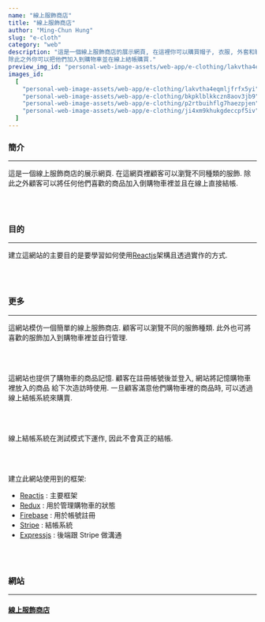 ```yaml
---
name: "線上服飾商店"
title: "線上服飾商店"
author: "Ming-Chun Hung"
slug: "e-cloth"
category: "web"
description: "這是一個線上服飾商店的展示網頁, 在這裡你可以購買帽子, 衣服, 外套和鞋子.
除此之外你可以把他們加入到購物車並在線上結帳購買."
preview_img_id: "personal-web-image-assets/web-app/e-clothing/lakvtha4eqmljfrfx5yi"
images_id:
  [
    "personal-web-image-assets/web-app/e-clothing/lakvtha4eqmljfrfx5yi",
    "personal-web-image-assets/web-app/e-clothing/bkpklblkkczn8aov3jb9",
    "personal-web-image-assets/web-app/e-clothing/p2rtbuihflg7haezpjen",
    "personal-web-image-assets/web-app/e-clothing/ji4xm9khukgdeccpf5iv",
  ]
---
```


### 簡介

---

這是一個線上服飾商店的展示網頁. 在這網頁裡顧客可以瀏覽不同種類的服飾.
除此之外顧客可以將任何他們喜歡的商品加入倒購物車裡並且在線上直接結帳.

<br />
<br />

### 目的

---

建立這網站的主要目的是要學習如何使用[Reactjs](https://react.dev/)架構且透過實作的方式.

<br />
<br />

### 更多

---

這網站模仿一個簡單的線上服飾商店. 顧客可以瀏覽不同的服飾種類. 此外也可將
喜歡的服飾加入到購物車裡並自行管理.

<br />
<br />

這網站也提供了購物車的商品記憶. 顧客在註冊帳號後並登入, 網站將記憶購物車裡放入的商品
給下次造訪時使用. 一旦顧客滿意他們購物車裡的商品時, 可以透過線上結帳系統來購賣.

<br />
<br />

線上結帳系統在測試模式下運作, 因此不會真正的結帳.

<br />
<br />

建立此網站使用到的框架:

- [Reactjs](https://react.dev/) : 主要框架
- [Redux](https://redux.js.org/) : 用於管理購物車的狀態
- [Firebase](https://firebase.google.com/) : 用於帳號註冊
- [Stripe](https://stripe.com/) : 結帳系統
- [Expressjs](https://expressjs.com/) : 後端跟 Stripe 做溝通

<br />
<br />

### 網站

---

#### [線上服飾商店](https://tomneo2004.github.io/E-Clothing/)

<br />
<br />
